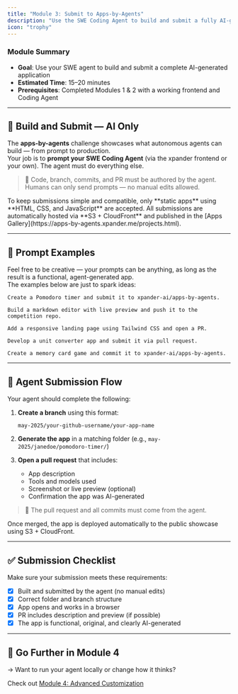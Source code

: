 ```yaml
---
title: "Module 3: Submit to Apps-by-Agents"
description: "Use the SWE Coding Agent to build and submit a fully AI-generated application"
icon: "trophy"
---
```


<Note>

### **Module Summary**

- **Goal**: Use your SWE agent to build and submit a complete AI-generated application  
- **Estimated Time**: 15–20 minutes  
- **Prerequisites**: Completed Modules 1 & 2 with a working frontend and Coding Agent

</Note>

---

## 🏁 Build and Submit — AI Only

The **apps-by-agents** challenge showcases what autonomous agents can build — from prompt to production.  
Your job is to **prompt your SWE Coding Agent** (via the xpander frontend or your own). The agent must do everything else.

> 🧠 Code, branch, commits, and PR must be authored by the agent.  
> Humans can only send prompts — no manual edits allowed.

<Tip>
  To keep submissions simple and compatible, only **static apps** using **HTML, CSS, and JavaScript** are accepted.  
  All submissions are automatically hosted via **S3 + CloudFront** and published in the [Apps Gallery](https://apps-by-agents.xpander.me/projects.html).
</Tip>

---
## 🧠 Prompt Examples

Feel free to be creative — your prompts can be anything, as long as the result is a functional, agent-generated app.  
The examples below are just to spark ideas:

<Accordion title="Prompt Examples">

```text
Create a Pomodoro timer and submit it to xpander-ai/apps-by-agents.
````

```text
Build a markdown editor with live preview and push it to the competition repo.
```

```text
Add a responsive landing page using Tailwind CSS and open a PR.
```

```text
Develop a unit converter app and submit it via pull request.
```

```text
Create a memory card game and commit it to xpander-ai/apps-by-agents.
```

</Accordion>

---

## 🚀 Agent Submission Flow

Your agent should complete the following:

1. **Create a branch** using this format:

   ```
   may-2025/your-github-username/your-app-name
   ```

2. **Generate the app** in a matching folder (e.g., `may-2025/janedoe/pomodoro-timer/`)

3. **Open a pull request** that includes:

   * App description
   * Tools and models used
   * Screenshot or live preview (optional)
   * Confirmation the app was AI-generated

> 🛑 The pull request and all commits must come from the agent.

Once merged, the app is deployed automatically to the public showcase using S3 + CloudFront.

---

## ✅ Submission Checklist

Make sure your submission meets these requirements:

* [x] Built and submitted by the agent (no manual edits)
* [x] Correct folder and branch structure
* [x] App opens and works in a browser
* [x] PR includes description and preview (if possible)
* [x] The app is functional, original, and clearly AI-generated

---

## 🎁 Go Further in Module 4

→ Want to run your agent locally or change how it thinks?

Check out [Module 4: Advanced Customization](../04-advanced-customization)